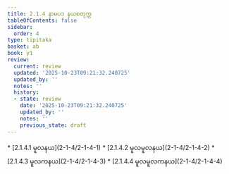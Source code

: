 ```yaml
---
title: 2.1.4 နာမပဒ နယစတုက္က
tableOfContents: false
sidebar:
  order: 4
type: tipitaka
basket: ab
book: y1
review:
  current: review
  updated: '2025-10-23T09:21:32.240725'
  updated_by: ''
  notes: ''
  history:
  - state: review
    date: '2025-10-23T09:21:32.240725'
    updated_by: ''
    notes: ''
    previous_state: draft
---
```



<ReviewStatus review={frontmatter.review} showDetails={true} />

<HypothesisAnnotation frontmatter={frontmatter} />

<DynamicBreadcrumb />



<TableOfContents book="y1" section="2.1.4">
* [2.1.4.1 မူလနယ](2-1-4/2-1-4-1)
* [2.1.4.2 မူလမူလနယ](2-1-4/2-1-4-2)
* [2.1.4.3 မူလကနယ](2-1-4/2-1-4-3)
* [2.1.4.4 မူလမူလကနယ](2-1-4/2-1-4-4)
</TableOfContents>